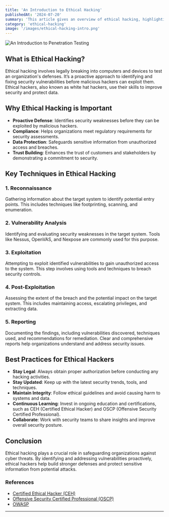 ```yaml
---
title: 'An Introduction to Ethical Hacking'
publishedAt: '2024-07-20'
summary: 'This article gives an overview of ethical hacking, highlighting its importance, main techniques, and best practices. It emphasizes how ethical hackers enhance cybersecurity by identifying and addressing vulnerabilities proactively.'
category: 'ethical-hacking'
image: '/images/ethical-hacking-intro.png'
---
```



<Image
  src="/images/ethical-hacking-intro.png"
  alt="An Introduction to Penetration Testing"
  width={400}
  height={400}
  className="w-auto h-auto mb-4 rounded-lg"
/>

## What is Ethical Hacking?

Ethical hacking involves legally breaking into computers and devices to test an organization's defenses. It’s a proactive approach to identifying and fixing security vulnerabilities before malicious hackers can exploit them. Ethical hackers, also known as white hat hackers, use their skills to improve security and protect data.

## Why Ethical Hacking is Important

- **Proactive Defense**: Identifies security weaknesses before they can be exploited by malicious hackers.
- **Compliance**: Helps organizations meet regulatory requirements for security assessments.
- **Data Protection**: Safeguards sensitive information from unauthorized access and breaches.
- **Trust Building**: Enhances the trust of customers and stakeholders by demonstrating a commitment to security.

## Key Techniques in Ethical Hacking

### 1. **Reconnaissance**

Gathering information about the target system to identify potential entry points. This includes techniques like footprinting, scanning, and enumeration.

### 2. **Vulnerability Analysis**

Identifying and evaluating security weaknesses in the target system. Tools like Nessus, OpenVAS, and Nexpose are commonly used for this purpose.

### 3. **Exploitation**

Attempting to exploit identified vulnerabilities to gain unauthorized access to the system. This step involves using tools and techniques to breach security controls.

### 4. **Post-Exploitation**

Assessing the extent of the breach and the potential impact on the target system. This includes maintaining access, escalating privileges, and extracting data.

### 5. **Reporting**

Documenting the findings, including vulnerabilities discovered, techniques used, and recommendations for remediation. Clear and comprehensive reports help organizations understand and address security issues.

## Best Practices for Ethical Hackers

- **Stay Legal**: Always obtain proper authorization before conducting any hacking activities.
- **Stay Updated**: Keep up with the latest security trends, tools, and techniques.
- **Maintain Integrity**: Follow ethical guidelines and avoid causing harm to systems and data.
- **Continuous Learning**: Invest in ongoing education and certifications, such as CEH (Certified Ethical Hacker) and OSCP (Offensive Security Certified Professional).
- **Collaborate**: Work with security teams to share insights and improve overall security posture.

## Conclusion

Ethical hacking plays a crucial role in safeguarding organizations against cyber threats. By identifying and addressing vulnerabilities proactively, ethical hackers help build stronger defenses and protect sensitive information from potential attacks.

### References

- [Certified Ethical Hacker (CEH)](https://www.eccouncil.org/programs/certified-ethical-hacker-ceh/)
- [Offensive Security Certified Professional (OSCP)](https://www.offensive-security.com/pwk-oscp/)
- [OWASP](https://owasp.org/)

---

